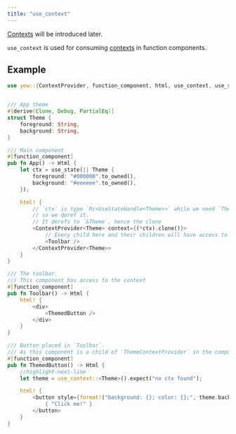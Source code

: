```yaml
---
title: "use_context"
---
```


[Contexts](../contexts.mdx) will be introduced later.

`use_context` is used for consuming [contexts](../contexts.mdx) in function components.

## Example

```rust
use yew::{ContextProvider, function_component, html, use_context, use_state, Html};


/// App theme
#[derive(Clone, Debug, PartialEq)]
struct Theme {
    foreground: String,
    background: String,
}

/// Main component
#[function_component]
pub fn App() -> Html {
    let ctx = use_state(|| Theme {
        foreground: "#000000".to_owned(),
        background: "#eeeeee".to_owned(),
    });

    html! {
        // `ctx` is type `Rc<UseStateHandle<Theme>>` while we need `Theme`
        // so we deref it.
        // It derefs to `&Theme`, hence the clone
        <ContextProvider<Theme> context={(*ctx).clone()}>
            // Every child here and their children will have access to this context.
            <Toolbar />
        </ContextProvider<Theme>>
    }
}

/// The toolbar.
/// This component has access to the context
#[function_component]
pub fn Toolbar() -> Html {
    html! {
        <div>
            <ThemedButton />
        </div>
    }
}

/// Button placed in `Toolbar`.
/// As this component is a child of `ThemeContextProvider` in the component tree, it also has access to the context.
#[function_component]
pub fn ThemedButton() -> Html {
    //highlight-next-line
    let theme = use_context::<Theme>().expect("no ctx found");

    html! {
        <button style={format!("background: {}; color: {};", theme.background, theme.foreground)}>
            { "Click me!" }
        </button>
    }
}
```
